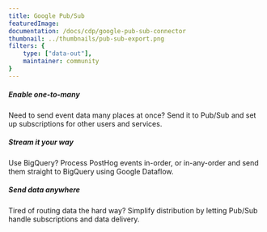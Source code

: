 ```yaml
---
title: Google Pub/Sub
featuredImage: 
documentation: /docs/cdp/google-pub-sub-connector
thumbnail: ../thumbnails/pub-sub-export.png
filters: {
    type: ["data-out"],
    maintainer: community
}
---
```


<Section
    divider={false}
    title="Harness the power of Google data subscription platform by sending PostHog events to a Pub/Sub topic for distribution."
    size="full"
    cols={3}
>
    <div>
        <h5>Enable one-to-many</h5>
        <p>Need to send event data many places at once? Send it to Pub/Sub and set up subscriptions for other users and services.</p>
    </div>
    <div>
        <h5>Stream it your way</h5>
        <p>Use BigQuery? Process PostHog events in-order, or in-any-order and send them straight to BigQuery using Google Dataflow.</p>
    </div>
    <div>
        <h5>Send data anywhere</h5>
        <p>Tired of routing data the hard way? Simplify distribution by letting Pub/Sub handle subscriptions and data delivery.</p>
    </div>

</Section>

<BorderWrapper>
    <Quote
        imageSource="/images/customers/jesse.jpeg"
        size="md"
        name="Jesse Redl"
        title="Staff Engineer, Vendasta "
        quote={`“We've written our own Pub/Sub app where each event is published to Google Cloud Pub/Sub as it's processed, enabling us to hook into events. PostHog has replaced Snowplow for us as a result!”`}
    />
</BorderWrapper>

<TutorialsSlider topic="pub-sub" />

<Documentation />
